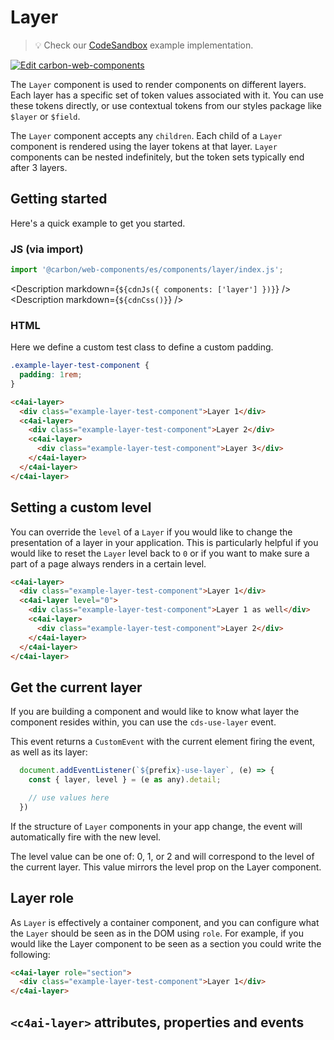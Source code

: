 
<Meta title="Forked Components/Layer/Overview" />

# Layer

> 💡 Check our
> [CodeSandbox](https://codesandbox.io/s/github/carbon-design-system/carbon-for-ibm-dotcom/tree/feat/cwc-v2/packages/carbon-web-components/examples/codesandbox/basic/components/layer)
> example implementation.

[![Edit carbon-web-components](https://codesandbox.io/static/img/play-codesandbox.svg)](https://codesandbox.io/s/github/carbon-design-system/carbon-for-ibm-dotcom/tree/feat/cwc-v2/packages/carbon-web-components/examples/codesandbox/basic/components/layer)

The `Layer` component is used to render components on different layers. Each
layer has a specific set of token values associated with it. You can use these
tokens directly, or use contextual tokens from our styles package like `$layer`
or `$field`.

The `Layer` component accepts any `children`. Each child of a `Layer` component
is rendered using the layer tokens at that layer. `Layer` components can be
nested indefinitely, but the token sets typically end after 3 layers.

## Getting started

Here's a quick example to get you started.

### JS (via import)

```javascript
import '@carbon/web-components/es/components/layer/index.js';
```

<Description markdown={`${cdnJs({ components: ['layer'] })}`} />
<Description markdown={`${cdnCss()}`} />

### HTML

Here we define a custom test class to define a custom padding.

```css
.example-layer-test-component {
  padding: 1rem;
}
```

```html
<c4ai-layer>
  <div class="example-layer-test-component">Layer 1</div>
  <c4ai-layer>
    <div class="example-layer-test-component">Layer 2</div>
    <c4ai-layer>
      <div class="example-layer-test-component">Layer 3</div>
    </c4ai-layer>
  </c4ai-layer>
</c4ai-layer>
```

## Setting a custom level

You can override the `level` of a `Layer` if you would like to change the
presentation of a layer in your application. This is particularly helpful if you
would like to reset the `Layer` level back to `0` or if you want to make sure a
part of a page always renders in a certain level.

```html
<c4ai-layer>
  <div class="example-layer-test-component">Layer 1</div>
  <c4ai-layer level="0">
    <div class="example-layer-test-component">Layer 1 as well</div>
    <c4ai-layer>
      <div class="example-layer-test-component">Layer 2</div>
    </c4ai-layer>
  </c4ai-layer>
</c4ai-layer>
```

## Get the current layer

If you are building a component and would like to know what layer the component
resides within, you can use the `cds-use-layer` event.

This event returns a `CustomEvent` with the current element firing the event, as
well as its layer:

```js
  document.addEventListener(`${prefix}-use-layer`, (e) => {
    const { layer, level } = (e as any).detail;

    // use values here
  })
```

If the structure of `Layer` components in your app change, the event will
automatically fire with the new level.

The level value can be one of: 0, 1, or 2 and will correspond to the level of
the current layer. This value mirrors the level prop on the Layer component.

## Layer role

As `Layer` is effectively a container component, and you can configure what the
`Layer` should be seen as in the DOM using `role`. For example, if you would
like the Layer component to be seen as a section you could write the following:

```html
<c4ai-layer role="section">
  <div class="example-layer-test-component">Layer 1</div>
</c4ai-layer>
```

## `<c4ai-layer>` attributes, properties and events

<Controls of="cds-layer" />
